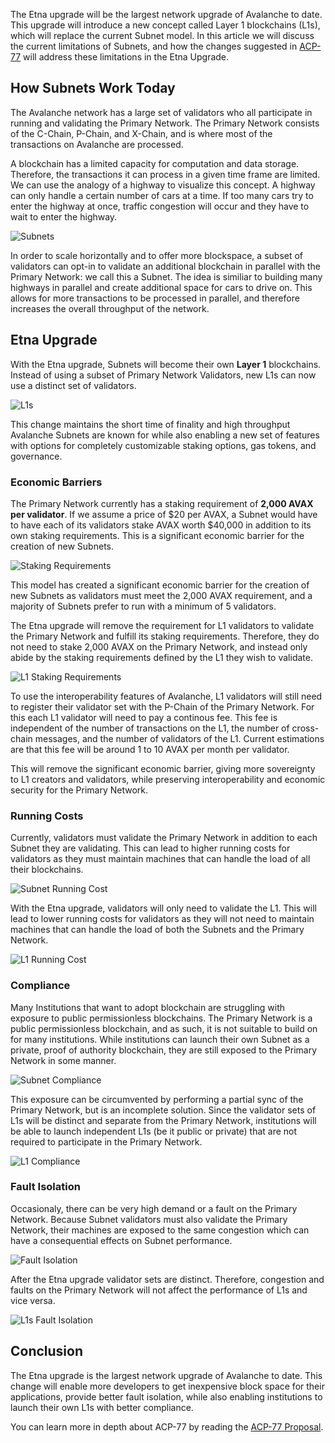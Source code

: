 
The Etna upgrade will be the largest network upgrade of Avalanche to date. This upgrade will introduce a new concept called Layer 1 blockchains (L1s), which will replace the current Subnet model. In this article we will discuss the current limitations of Subnets, and how the changes suggested in [ACP-77](https://github.com/avalanche-foundation/ACPs/blob/main/ACPs/77-reinventing-subnets/README.md) will address these limitations in the Etna Upgrade.

<YouTube id="6t2agl0J0OU" />

## How Subnets Work Today

The Avalanche network has a large set of validators who all participate in running and validating the Primary Network. The Primary Network consists of the C-Chain, P-Chain, and X-Chain, and is where most of the transactions on Avalanche are processed.

A blockchain has a limited capacity for computation and data storage. Therefore, the transactions it can process in a given time frame are limited. We can use the analogy of a highway to visualize this concept. A highway can only handle a certain number of cars at a time. If too many cars try to enter the highway at once, traffic congestion will occur and they have to wait to enter the highway.

![Subnets](/common-images/multi-chain-architecture/etna-upgrade/subnets.png)

In order to scale horizontally and to offer more blockspace, a subset of validators can opt-in to validate an additional blockchain in parallel with the Primary Network: we call this a Subnet. The idea is similiar to building many highways in parallel and create additional space for cars to drive on. This allows for more transactions to be processed in parallel, and therefore increases the overall throughput of the network.

## Etna Upgrade

With the Etna upgrade, Subnets will become their own **Layer 1** blockchains. Instead of using a subset of Primary Network Validators, new L1s can now use a distinct set of validators.

![L1s](/common-images/multi-chain-architecture/etna-upgrade/l1s.png)

This change maintains the short time of finality and high throughput Avalanche Subnets are known for while also enabling a new set of features with options for completely customizable staking options, gas tokens, and governance.

### Economic Barriers

The Primary Network currently has a staking requirement of **2,000 AVAX per validator**. If we assume a price of $20 per AVAX, a Subnet would have to have each of its validators stake AVAX worth $40,000 in addition to its own staking requirements. This is a significant economic barrier for the creation of new Subnets.

![Staking Requirements](/common-images/multi-chain-architecture/etna-upgrade/subnets-staking-requirements.png)

This model has created a significant economic barrier for the creation of new Subnets as validators must meet the 2,000 AVAX requirement, and a majority of Subnets prefer to run with a minimum of 5 validators.

The Etna upgrade will remove the requirement for L1 validators to validate the Primary Network and fulfill its staking requirements. Therefore, they do not need to stake 2,000 AVAX on the Primary Network, and instead only abide by the staking requirements defined by the L1 they wish to validate.

![L1 Staking Requirements](/common-images/multi-chain-architecture/etna-upgrade/l1s-staking-requirement.png)

To use the interoperability features of Avalanche, L1 validators will still need to register their validator set with the P-Chain of the Primary Network. For this each L1 validator will need to pay a continous fee. This fee is independent of the number of transactions on the L1, the number of cross-chain messages, and the number of validators of the L1. Current estimations are that this fee will be around 1 to 10 AVAX per month per validator.

This will remove the significant economic barrier, giving more sovereignty to L1 creators and validators, while preserving interoperability and economic security for the Primary Network.

### Running Costs

Currently, validators must validate the Primary Network in addition to each Subnet they are validating. This can lead to higher running costs for validators as they must maintain machines that can handle the load of all their blockchains.

![Subnet Running Cost](/common-images/multi-chain-architecture/etna-upgrade/subnet-running-cost.png)

With the Etna upgrade, validators will only need to validate the L1. This will lead to lower running costs for validators as they will not need to maintain machines that can handle the load of both the Subnets and the Primary Network.

![L1 Running Cost](/common-images/multi-chain-architecture/etna-upgrade/l1-running-cost.png)

### Compliance

Many Institutions that want to adopt blockchain are struggling with exposure to public permissionless blockchains. The Primary Network is a public permissionless blockchain, and as such, it is not suitable to build on for many institutions. While institutions can launch their own Subnet as a private, proof of authority blockchain, they are still exposed to the Primary Network in some manner.

![Subnet Compliance](/common-images/multi-chain-architecture/etna-upgrade/subnets-compliance.png)

This exposure can be circumvented by performing a partial sync of the Primary Network, but is an incomplete solution. Since the validator sets of L1s will be distinct and separate from the Primary Network, institutions will be able to launch independent L1s (be it public or private) that are not required to participate in the Primary Network.

![L1 Compliance](/common-images/multi-chain-architecture/etna-upgrade/l1s-compliance.png)

### Fault Isolation

Occasionaly, there can be very high demand or a fault on the Primary Network. Because Subnet validators must also validate the Primary Network, their machines are exposed to the same congestion which can have a consequential effects on Subnet performance.

![Fault Isolation](/common-images/multi-chain-architecture/etna-upgrade/subnets-primary-network-congestion.png)

After the Etna upgrade validator sets are distinct. Therefore, congestion and faults on the Primary Network will not affect the performance of L1s and vice versa.

![L1s Fault Isolation](/common-images/multi-chain-architecture/etna-upgrade/l1s-primary-network-faults.png)

## Conclusion

The Etna upgrade is the largest network upgrade of Avalanche to date. This change will enable more developers to get inexpensive block space for their applications, provide better fault isolation, while also enabling institutions to launch their own L1s with better compliance.

You can learn more in depth about ACP-77 by reading the [ACP-77 Proposal](https://github.com/avalanche-foundation/ACPs/blob/main/ACPs/77-reinventing-subnets/README.md).
